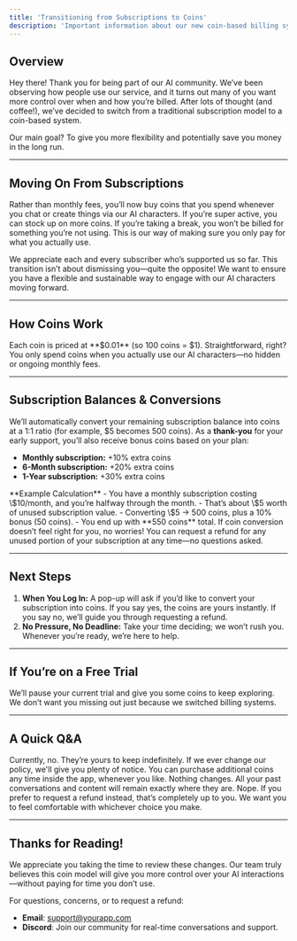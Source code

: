 ```yaml
---
title: 'Transitioning from Subscriptions to Coins'
description: 'Important information about our new coin-based billing system'
---
```


## Overview

Hey there! Thank you for being part of our AI community. We’ve been observing how people use our service, and it turns out many of you want more control over when and how you’re billed. After lots of thought (and coffee!), we’ve decided to switch from a traditional subscription model to a coin-based system.

Our main goal? To give you more flexibility and potentially save you money in the long run.

---

## Moving On From Subscriptions

Rather than monthly fees, you’ll now buy coins that you spend whenever you chat or create things via our AI characters. If you’re super active, you can stock up on more coins. If you’re taking a break, you won’t be billed for something you’re not using. This is our way of making sure you only pay for what you actually use.

<Note>
We appreciate each and every subscriber who’s supported us so far. This transition isn’t about dismissing you—quite the opposite! We want to ensure you have a flexible and sustainable way to engage with our AI characters moving forward.
</Note>

---

## How Coins Work

<CardGroup>
  <Card title="Value of a Coin" icon="coins">
Each coin is priced at **$0.01** (so 100 coins = $1). Straightforward, right?
  </Card>

  <Card title="On-Demand Usage" icon="thumbs-up">
You only spend coins when you actually use our AI characters—no hidden or ongoing monthly fees.
  </Card>
</CardGroup>

---

## Subscription Balances & Conversions

We’ll automatically convert your remaining subscription balance into coins at a 1:1 ratio (for example, \$5 becomes 500 coins). As a **thank-you** for your early support, you’ll also receive bonus coins based on your plan:

- **Monthly subscription:** +10% extra coins  
- **6-Month subscription:** +20% extra coins  
- **1-Year subscription:** +30% extra coins  

<Example>
**Example Calculation**  
- You have a monthly subscription costing \$10/month, and you’re halfway through the month.  
- That’s about \$5 worth of unused subscription value.  
- Converting \$5 → 500 coins, plus a 10% bonus (50 coins).  
- You end up with **550 coins** total.
</Example>

<Alert title="Prefer a Refund?" icon="triangle-exclamation">
If coin conversion doesn’t feel right for you, no worries! You can request a refund for any unused portion of your subscription at any time—no questions asked.
</Alert>

---

## Next Steps

1. **When You Log In:** A pop-up will ask if you’d like to convert your subscription into coins. If you say yes, the coins are yours instantly. If you say no, we’ll guide you through requesting a refund.  
2. **No Pressure, No Deadline:** Take your time deciding; we won’t rush you. Whenever you’re ready, we’re here to help.

---

## If You’re on a Free Trial

We’ll pause your current trial and give you some coins to keep exploring. We don’t want you missing out just because we switched billing systems.

---

## A Quick Q&A

<AccordionGroup>

  <Accordion icon="circle-question" title="Do my coins expire?">
Currently, no. They’re yours to keep indefinitely. If we ever change our policy, we'll give you plenty of notice.
  </Accordion>

  <Accordion icon="bolt" title="What if I need more coins?">
You can purchase additional coins any time inside the app, whenever you like.
  </Accordion>

  <Accordion icon="comments" title="What happens to my chat history?">
Nothing changes. All your past conversations and content will remain exactly where they are.
  </Accordion>

  <Accordion icon="life-ring" title="Am I forced to convert?">
Nope. If you prefer to request a refund instead, that’s completely up to you. We want you to feel comfortable with whichever choice you make.
  </Accordion>

</AccordionGroup>

---

## Thanks for Reading!

We appreciate you taking the time to review these changes. Our team truly believes this coin model will give you more control over your AI interactions—without paying for time you don’t use.

For questions, concerns, or to request a refund:

- **Email**: [support@yourapp.com](mailto:support@yourapp.com)  
- **Discord**: Join our community for real-time conversations and support.
